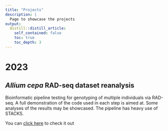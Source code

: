 ```yaml
---
title: "Projects"
description: |
  Page to showcase the projects
output:
  distill::distill_article:
    self_contained: false
    toc: true
    toc_depth: 3
---
```


# 2023
## _Allium cepa_ RAD-seq dataset reanalysis

Bioinformatic pipeline testing for genotyping of multiple individuals via RAD-seq. A full demonstration of the code used in each step is aimed at. Some analyses of the results may be showcased. The pipeline has heavy use of STACKS.

You can [click here](allium_cepa_reanalysis.qmd) to check it out